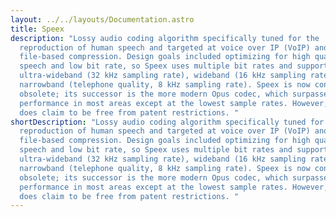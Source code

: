 ---
layout: ../../layouts/Documentation.astro
title: Speex
description: "Lossy audio coding algorithm specifically tuned for the
  reproduction of human speech and targeted at voice over IP (VoIP) and
  file-based compression. Design goals included optimizing for high quality
  speech and low bit rate, so Speex uses multiple bit rates and supports
  ultra-wideband (32 kHz sampling rate), wideband (16 kHz sampling rate), and
  narrowband (telephone quality, 8 kHz sampling rate). Speex is now considered
  obsolete; its successor is the more modern Opus codec, which surpasses its
  performance in most areas except at the lowest sample rates. However, Speex
  does claim to be free from patent restrictions. "
shortDescription: "Lossy audio coding algorithm specifically tuned for the
  reproduction of human speech and targeted at voice over IP (VoIP) and
  file-based compression. Design goals included optimizing for high quality
  speech and low bit rate, so Speex uses multiple bit rates and supports
  ultra-wideband (32 kHz sampling rate), wideband (16 kHz sampling rate), and
  narrowband (telephone quality, 8 kHz sampling rate). Speex is now considered
  obsolete; its successor is the more modern Opus codec, which surpasses its
  performance in most areas except at the lowest sample rates. However, Speex
  does claim to be free from patent restrictions. "
---
